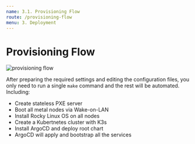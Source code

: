 ```yaml
---
name: 3.1. Provisioning Flow
route: /provisioning-flow
menu: 3. Deployment
---
```


# Provisioning Flow

![provisioning flow](https://imagedelivery.net/34xh1sPWPAwO1lv63pW2Eg/f0a5ff75-031f-4fed-1acb-c34b08ae7900/public)

After preparing the required settings and editing the configuration files, you only need to run a single `make` command and the rest will be automated. Including:
- Create stateless PXE server
- Boot all metal nodes via Wake-on-LAN
- Install Rocky Linux OS on all nodes
- Create a Kubertnetes cluster with K3s
- Install ArgoCD and deploy root chart
- ArgoCD will apply and bootstrap all the services
